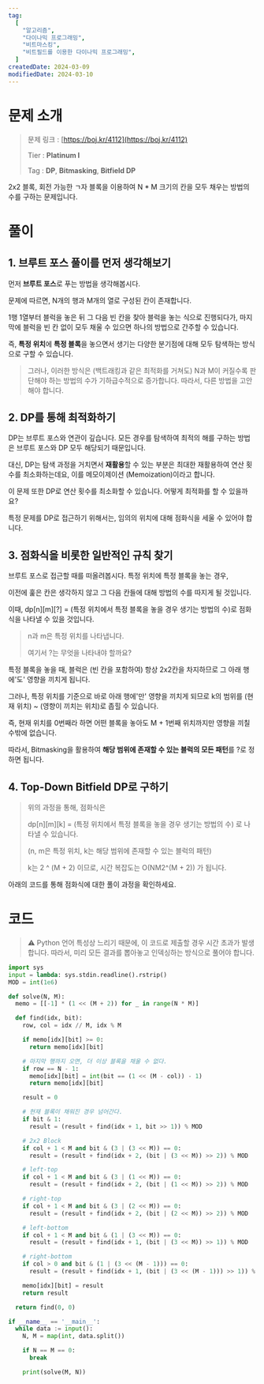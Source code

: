 ```yaml
---
tag:
  [
    "알고리즘",
    "다이나믹 프로그래밍",
    "비트마스킹",
    "비트필드를 이용한 다이나믹 프로그래밍",
  ]
createdDate: 2024-03-09
modifiedDate: 2024-03-10
---
```


# 문제 소개

> 문제 링크 : [https://boj.kr/4112](https://boj.kr/4112)
>
> Tier : **Platinum I**
>
> Tag : **DP**, **Bitmasking**, **Bitfield DP**

2x2 블록, 회전 가능한 ㄱ자 블록을 이용하여 N \* M 크기의 칸을 모두 채우는 방법의 수를 구하는 문제입니다.

# 풀이

## 1. 브루트 포스 풀이를 먼저 생각해보기

먼저 **브루트 포스**로 푸는 방법을 생각해봅시다.

문제에 따르면, N개의 행과 M개의 열로 구성된 칸이 존재합니다.

1행 1열부터 블럭을 놓은 뒤 그 다음 빈 칸을 찾아 블럭을 놓는 식으로 진행되다가, 마지막에 블럭을 빈 칸 없이 모두 채울 수 있으면 하나의 방법으로 간주할 수 있습니다.

즉, **특정 위치**에 **특정 블록**을 놓으면서 생기는 다양한 분기점에 대해 모두 탐색하는 방식으로 구할 수 있습니다.

> 그러나, 이러한 방식은 (백트래킹과 같은 최적화를 거쳐도) N과 M이 커질수록 판단해야 하는 방법의 수가 기하급수적으로 증가합니다. 따라서, 다른 방법을 고안해야 합니다.

## 2. DP를 통해 최적화하기

DP는 브루트 포스와 연관이 깊습니다. 모든 경우를 탐색하여 최적의 해를 구하는 방법은 브루트 포스와 DP 모두 해당되기 때문입니다.

대신, DP는 탐색 과정을 거치면서 **재활용**할 수 있는 부분은 최대한 재활용하여 연산 횟수를 최소화하는데요, 이를 메모이제이션 (Memoization)이라고 합니다.

이 문제 또한 DP로 연산 횟수를 최소화할 수 있습니다. 어떻게 최적화를 할 수 있을까요?

특정 문제를 DP로 접근하기 위해서는, 임의의 위치에 대해 점화식을 세울 수 있어야 합니다.

## 3. 점화식을 비롯한 일반적인 규칙 찾기

브루트 포스로 접근할 때를 떠올려봅시다. 특정 위치에 특정 블록을 놓는 경우,

이전에 훑은 칸은 생각하지 않고 그 다음 칸들에 대해 방법의 수를 따지게 될 것입니다.

이때, dp[n][m][?] = (특정 위치에서 특정 블록을 놓을 경우 생기는 방법의 수)로 점화식을 나타낼 수 있을 것입니다.

> n과 m은 특정 위치를 나타냅니다.
>
> 여기서 ?는 무엇을 나타내야 할까요?

특정 블록을 놓을 때, 블럭은 (빈 칸을 포함하여) 항상 2x2칸을 차지하므로 그 아래 행에'도' 영향을 끼치게 됩니다.

그러나, 특정 위치를 기준으로 바로 아래 행에'만' 영향을 끼치게 되므로 k의 범위를 (현재 위치) ~ (영향이 끼치는 위치)로 좁힐 수 있습니다.

즉, 현재 위치를 0번째라 하면 어떤 블록을 놓아도 M + 1번째 위치까지만 영향을 끼칠 수밖에 없습니다.

따라서, Bitmasking을 활용하여 **해당 범위에 존재할 수 있는 블럭의 모든 패턴**를 ?로 정하면 됩니다.

## 4. Top-Down Bitfield DP로 구하기

> 위의 과정을 통해, 점화식은
>
> dp[n][m][k] = (특정 위치에서 특정 블록을 놓을 경우 생기는 방법의 수) 로 나타낼 수 있습니다.
>
> (n, m은 특정 위치, k는 해당 범위에 존재할 수 있는 블럭의 패턴)
>
> k는 2 ^ (M + 2) 이므로, 시간 복잡도는 O(NM2^(M + 2)) 가 됩니다.

아래의 코드를 통해 점화식에 대한 풀이 과정을 확인하세요.

# 코드

> ⚠️ Python 언어 특성상 느리기 때문에, 이 코드로 제출할 경우 시간 초과가 발생합니다. 따라서, 미리 모든 결과를 뽑아놓고 인덱싱하는 방식으로 풀어야 합니다.

```solution.py
import sys
input = lambda: sys.stdin.readline().rstrip()
MOD = int(1e6)

def solve(N, M):
  memo = [[-1] * (1 << (M + 2)) for _ in range(N * M)]

  def find(idx, bit):
    row, col = idx // M, idx % M

    if memo[idx][bit] >= 0:
      return memo[idx][bit]

    # 마지막 행까지 오면, 더 이상 블록을 채울 수 없다.
    if row == N - 1:
      memo[idx][bit] = int(bit == (1 << (M - col)) - 1)
      return memo[idx][bit]

    result = 0

    # 현재 블록이 채워진 경우 넘어간다.
    if bit & 1:
      result = (result + find(idx + 1, bit >> 1)) % MOD

    # 2x2 Block
    if col + 1 < M and bit & (3 | (3 << M)) == 0:
      result = (result + find(idx + 2, (bit | (3 << M)) >> 2)) % MOD

    # left-top
    if col + 1 < M and bit & (3 | (1 << M)) == 0:
      result = (result + find(idx + 2, (bit | (1 << M)) >> 2)) % MOD

    # right-top
    if col + 1 < M and bit & (3 | (2 << M)) == 0:
      result = (result + find(idx + 2, (bit | (2 << M)) >> 2)) % MOD

    # left-bottom
    if col + 1 < M and bit & (1 | (3 << M)) == 0:
      result = (result + find(idx + 1, (bit | (3 << M)) >> 1)) % MOD

    # right-bottom
    if col > 0 and bit & (1 | (3 << (M - 1))) == 0:
      result = (result + find(idx + 1, (bit | (3 << (M - 1))) >> 1)) % MOD

    memo[idx][bit] = result
    return result

  return find(0, 0)

if __name__ == '__main__':
  while data := input():
    N, M = map(int, data.split())

    if N == M == 0:
      break

    print(solve(M, N))

```
